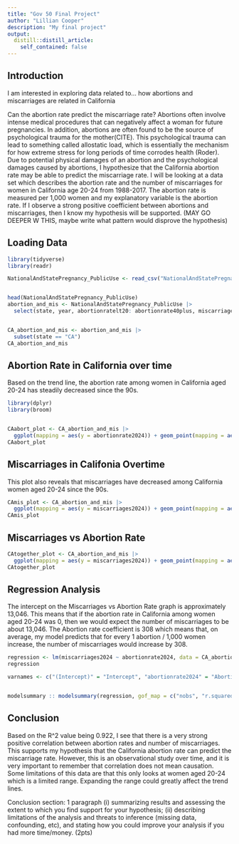 ```yaml
---
title: "Gov 50 Final Project"
author: "Lillian Cooper"
description: "My final project"
output:
  distill::distill_article:
    self_contained: false
---
```



## Introduction

I am interested in exploring data related to... how abortions and miscarriages are related in California 

Can the abortion rate predict the miscarriage rate? Abortions often involve intense medical procedures that can negatively affect a woman for future pregnancies. In addition, abortions are often found to be the source of psychological trauma for the mother(CITE). This psychological trauma can lead to something called allostatic load, which is essentially the mechanism for how extreme stress for long periods of time corrodes health (Roder). Due to potential physical damages of an abortion and the psychological damages caused by abortions, I hypothesize that the California abortion rate may be able to predict the miscarriage rate. 
I will be looking at a data set which describes the abortion rate and the number of miscarriages for women in California age 20-24 from 1988-2017. The abortion rate is measured per 1,000 women and my explanatory variable is the abortion rate.
If I observe a strong positive coefficient between abortions and miscarriages, then I know my hypothesis will be supported. (MAY GO DEEPER W THIS, maybe write what pattern would disprove the hypothesis) 

## Loading Data

```r
library(tidyverse)
library(readr)

NationalAndStatePregnancy_PublicUse <- read_csv("NationalAndStatePregnancy_PublicUse.csv")


head(NationalAndStatePregnancy_PublicUse)
abortion_and_mis <- NationalAndStatePregnancy_PublicUse |>
  select(state, year, abortionratelt20: abortionrate40plus, miscarriageslt20: miscarriages40plus)


CA_abortion_and_mis <- abortion_and_mis |>
  subset(state == "CA")
CA_abortion_and_mis
```
## Abortion Rate in California over time

Based on the trend line, the abortion rate among women in California aged 20-24 has steadily decreased since the 90s.

```r
library(dplyr)
library(broom)


CAabort_plot <- CA_abortion_and_mis |> 
  ggplot(mapping = aes(y = abortionrate2024)) + geom_point(mapping = aes(x = year)) + labs(x = "Year", y = "Abortion Rate Among Women in CA Age 20-24 (per 1,000)") +  geom_smooth(mapping = aes(x = year), method = "lm")
CAabort_plot

```

## Miscarriages in Califonia Overtime

This plot also reveals that miscarriages have decreased among California women aged 20-24 since the 90s.

```r
CAmis_plot <- CA_abortion_and_mis |>
  ggplot(mapping = aes(y = miscarriages2024)) + geom_point(mapping = aes(x = year)) + labs(x = "Year", y = "Miscarriages Among Women in CA age 20-24") + geom_smooth(mapping = aes(x = year), method = "lm")
CAmis_plot

```

## Miscarriages vs Abortion Rate

```r
CAtogether_plot <- CA_abortion_and_mis |>
  ggplot(mapping = aes(y = miscarriages2024)) + geom_point(mapping = aes(x = abortionrate2024)) + labs(x = "Abortion Rate Among Women in CA Age 20-24 (per 1,000)", y = "Miscarriages Among Women in CA age 20-24") +  geom_smooth(mapping = aes(x = abortionrate2024), method = "lm")
CAtogether_plot

```

## Regression Analysis

The intercept on the Miscarriages vs Abortion Rate graph is approximately 13,046. This means that if the abortion rate in California among women aged 20-24 was 0, then we would expect the number of miscarriages to be about 13,046. The Abortion rate coefficient is 308 which means that, on average, my model predicts that for every 1 abortion / 1,000 women increase, the number of miscarriages would increase by 308. 

```r
regression <- lm(miscarriages2024 ~ abortionrate2024, data = CA_abortion_and_mis)
regression

varnames <- c("(Intercept)" = "Intercept", "abortionrate2024" = "Abortion Rate")


modelsummary :: modelsummary(regression, gof_map = c("nobs", "r.squared"), coef_map = varnames)

```

## Conclusion

Based on the R^2 value being 0.922, I see that there is a very strong positive correlation between abortion rates and number of miscarriages. This supports my hypothesis that the California abortion rate can predict the miscarriage rate. However, this is an observational study over time, and it is very important to remember that correlation does not mean causation. 
Some limitations of this data are that this only looks at women aged 20-24 which is a limited range. Expanding the range could greatly affect the trend lines.   

Conclusion section: 1 paragraph (i) summarizing results and assessing the extent to which you find support for your hypothesis; (ii) describing limitations of the analysis and threats to inference (missing data, confounding, etc), and stating how you could improve your analysis if you had more time/money. (2pts)




